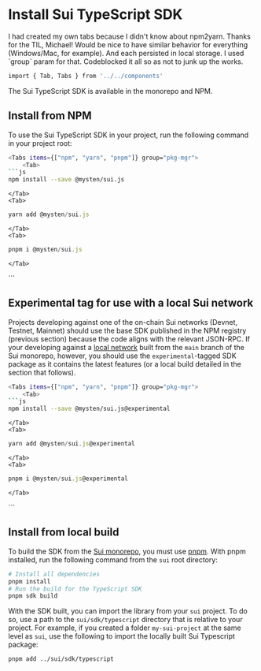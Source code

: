 # Install Sui TypeScript SDK


<Callout type="note">
I had created my own tabs because I didn't know about npm2yarn. Thanks for the TIL, Michael! Would be nice to have similar behavior for everything (Windows/Mac, for example). And each persisted in local storage. I used `group` param for that. Codeblocked it all so as not to junk up the works.
</Callout>

```sh
import { Tab, Tabs } from '../../components'
```

The Sui TypeScript SDK is available in the monorepo and NPM.

## Install from NPM

To use the Sui TypeScript SDK in your project, run the following command in your project root:

```sh
<Tabs items={["npm", "yarn", "pnpm"]} group="pkg-mgr">
    <Tab>
```js
npm install --save @mysten/sui.js
```
    </Tab>
    <Tab>
```js
yarn add @mysten/sui.js
```
    </Tab>
    <Tab>
```js
pnpm i @mysten/sui.js
```
    </Tab>
</Tabs>
```

## Experimental tag for use with a local Sui network 

Projects developing against one of the on-chain Sui networks (Devnet, Testnet, Mainnet) should use the base SDK published in the NPM registry (previous section) because the code aligns with the relevant JSON-RPC. If your developing against a [local network](https://docs.sui.io/testnet/build/sui-local-network) built from the `main` branch of the Sui monorepo, however, you should use the `experimental`-tagged SDK package as it contains the latest features (or a local build detailed in the section that follows).

```sh
<Tabs items={["npm", "yarn", "pnpm"]} group="pkg-mgr">
    <Tab>
```js
npm install --save @mysten/sui.js@experimental
```
    </Tab>
    <Tab>
```js
yarn add @mysten/sui.js@experimental
```
    </Tab>
    <Tab>
```js
pnpm i @mysten/sui.js@experimental
```
    </Tab>
</Tabs>
```

## Install from local build

To build the SDK from the [Sui monorepo](https://github.com/MystenLabs/sui), you must use [pnpm](https://pnpm.io/). With pnpm installed, run the following command from the `sui` root directory:

```bash
# Install all dependencies
pnpm install
# Run the build for the TypeScript SDK
pnpm sdk build
```

With the SDK built, you can import the library from your `sui` project. To do so, use a path to the `sui/sdk/typescript` directory that is relative to your project. For example, if you created a folder `my-sui-project` at the same level as `sui`, use the following to import the locally built Sui Typescript package:

```bash
pnpm add ../sui/sdk/typescript
```
